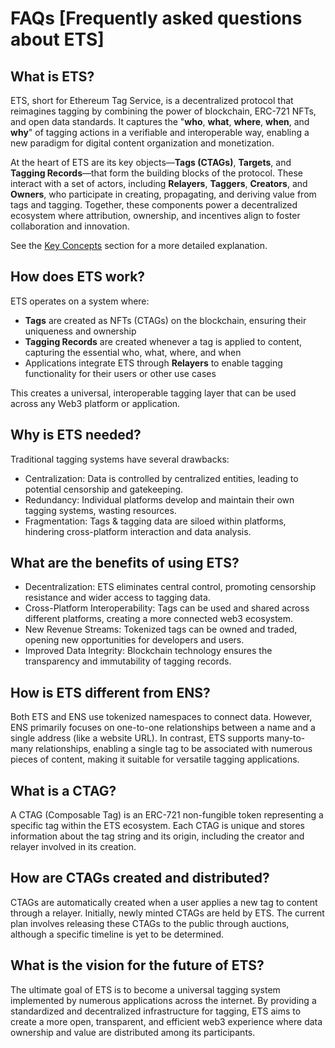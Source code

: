 # FAQs [Frequently asked questions about ETS]

## What is ETS?
ETS, short for Ethereum Tag Service, is a decentralized protocol that reimagines tagging by combining the power of blockchain, ERC-721 NFTs, and open data standards. It captures the "**who**, **what**, **where**, **when**, and **why**" of tagging actions in a verifiable and interoperable way, enabling a new paradigm for digital content organization and monetization.

At the heart of ETS are its key objects—**Tags (CTAGs)**, **Targets**, and **Tagging Records**—that form the building blocks of the protocol. These interact with a set of actors, including **Relayers**, **Taggers**, **Creators**, and **Owners**, who participate in creating, propagating, and deriving value from tags and tagging. Together, these components power a decentralized ecosystem where attribution, ownership, and incentives align to foster collaboration and innovation.

See the <a href="/docs/concepts/overview" className="vocs_Link vocs_Link_accent_underlined">Key Concepts</a> section for a more detailed explanation.

## How does ETS work?
ETS operates on a system where:

- **Tags** are created as NFTs (CTAGs) on the blockchain, ensuring their uniqueness and ownership
- **Tagging Records** are created whenever a tag is applied to content, capturing the essential who, what, where, and when
- Applications integrate ETS through **Relayers** to enable tagging functionality for their users or other use cases

This creates a universal, interoperable tagging layer that can be used across any Web3 platform or application.

## Why is ETS needed?
Traditional tagging systems have several drawbacks:

- Centralization: Data is controlled by centralized entities, leading to potential censorship and gatekeeping.
- Redundancy: Individual platforms develop and maintain their own tagging systems, wasting resources.
- Fragmentation: Tags & tagging data are siloed within platforms, hindering cross-platform interaction and data analysis.

## What are the benefits of using ETS?
- Decentralization: ETS eliminates central control, promoting censorship resistance and wider access to tagging data.
- Cross-Platform Interoperability: Tags can be used and shared across different platforms, creating a more connected web3 ecosystem.
- New Revenue Streams: Tokenized tags can be owned and traded, opening new opportunities for developers and users.
- Improved Data Integrity: Blockchain technology ensures the transparency and immutability of tagging records.

## How is ETS different from ENS?
Both ETS and ENS use tokenized namespaces to connect data. However, ENS primarily focuses on one-to-one relationships between a name and a single address (like a website URL). In contrast, ETS supports many-to-many relationships, enabling a single tag to be associated with numerous pieces of content, making it suitable for versatile tagging applications.

## What is a CTAG?
A CTAG (Composable Tag) is an ERC-721 non-fungible token representing a specific tag within the ETS ecosystem. Each CTAG is unique and stores information about the tag string and its origin, including the creator and relayer involved in its creation.

## How are CTAGs created and distributed?
CTAGs are automatically created when a user applies a new tag to content through a relayer. Initially, newly minted CTAGs are held by ETS. The current plan involves releasing these CTAGs to the public through auctions, although a specific timeline is yet to be determined.

## What is the vision for the future of ETS?
The ultimate goal of ETS is to become a universal tagging system implemented by numerous applications across the internet. By providing a standardized and decentralized infrastructure for tagging, ETS aims to create a more open, transparent, and efficient web3 experience where data ownership and value are distributed among its participants.

